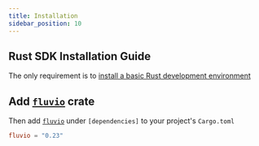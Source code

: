 ```yaml
---
title: Installation
sidebar_position: 10
---
```


## Rust SDK Installation Guide

The only requirement is to [install a basic Rust development environment](https://www.rust-lang.org/tools/install)

## Add [`fluvio`] crate

Then add [`fluvio`] under `[dependencies]` to your project's `Cargo.toml`

```toml
fluvio = "0.23"
```

[`fluvio`]: https://crates.io/crates/fluvio
